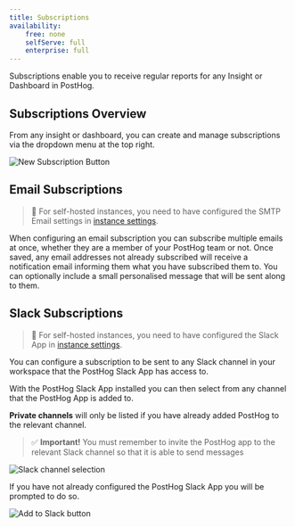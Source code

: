 ```yaml
---
title: Subscriptions
availability:
    free: none
    selfServe: full
    enterprise: full
---
```


Subscriptions enable you to receive regular reports for any Insight or Dashboard in PostHog.

## Subscriptions Overview

From any insight or dashboard, you can create and manage subscriptions via the dropdown menu at the top right.

![New Subscription Button](../../images/features/subscriptions/new-subscription-button.png)

## Email Subscriptions

> 🚧 For self-hosted instances, you need to have configured the SMTP Email settings in [instance settings](/docs/self-host/configure/email).

When configuring an email subscription you can subscribe multiple emails at once, whether they are a member of your PostHog team or not. Once saved, any email addresses not already subscribed will receive a notification email informing them what you have subscribed them to. You can optionally include a small personalised message that will be sent along to them.

## Slack Subscriptions

> 🚧 For self-hosted instances, you need to have configured the Slack App in [instance settings](/docs/self-host/configure/slack).

You can configure a subscription to be sent to any Slack channel in your workspace that the PostHog Slack App has access to.

With the PostHog Slack App installed you can then select from any channel that the PostHog App is added to. 

**Private channels** will only be listed if you have already added PostHog to the relevant channel.

> ✅ **Important!** You must remember to invite the PostHog app to the relevant Slack channel so that it is able to send messages

![Slack channel selection](../../images/features/subscriptions/slack-subscription-choose.png)

If you have not already configured the PostHog Slack App you will be prompted to do so.

![Add to Slack button](../../images/features/subscriptions/slack-subscription-add.png)
